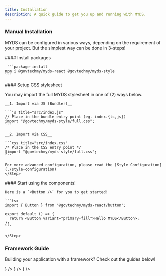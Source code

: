 ```yaml
---
title: Installation
description: A quick guide to get you up and running with MYDS.
---
```



### Manual Installation

MYDS can be configured in various ways, depending on the requirement of your project. But the simplest way can be done in 3-steps!

<Steps>
  <Step>
    #### Install packages
    
     ```package-install
    npm i @govtechmy/myds-react @govtechmy/myds-style
    ```

  </Step>

  <Step>
  #### Setup CSS stylesheet
  
  You may import the full MYDS stylesheet in one of (2) ways below.
  
    __1. Import via JS (Bundler)__

    ```js title="src/index.js"
    // Place in the bundle entry point (eg. index.{ts,js})
    import "@govtechmy/myds-style/full.css";
    ```

    __2. Import via CSS__

    ```css title="src/index.css"
    /* Place in the CSS entry point */
    @import "@govtechmy/myds-style/full.css";
    ```

    For more advanced configuration, please read the [Style Configuration](./style-configuration)
    </Step>

  <Step>
    #### Start using the components!

    Here is a `<Button />` for you to get started!

    ```tsx
    import { Button } from "@govtechmy/myds-react/button";

    export default () => {
      return <Button variant="primary-fill">Hello MYDS</Button>;
    };
    ```

    </Step>

</Steps>

### Framework Guide

Building your application with a framework? Check out the guides below!

<Cards>
  <Card href="/docs/develop/nextjs" title="Next.js" icon={<NextjsIcon />} />
  <Card href="/docs/develop/vite" title="Vite" icon={<ViteIcon />} />
  <Card href="/docs/develop/laravel" title="Laravel" icon={<LaravelIcon />} />
</Cards>
